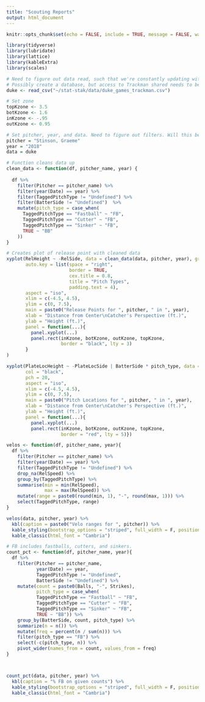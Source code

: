 ```yaml
---
title: "Scouting Reports"
output: html_document
---
```


```r
knitr::opts_chunk$set(echo = FALSE, include = TRUE, message = FALSE, warning = FALSE)
```

```r
library(tidyverse)
library(lubridate)
library(lattice)
library(kableExtra)
library(scales)
```


```r
# Need to figure out data read, such that we're constantly updating with the Trackman shared 
# Possibly create a database, but access to Trackman shared needs to be constant. 
duke <- read_csv("~/stat-stak/data/duke_games_trackman.csv")
```

```r
# Set zone 
topKzone <- 3.5
botKzone <- 1.6
inKzone <- -.95
outKzone <- 0.95

# Set pitcher, year, and data. Need to figure out filters. Will this be R Shiny?
pitcher = "Stinson, Graeme"
year = "2018"
data = duke

# Function cleans data up
clean_data <- function(df, pitcher_name, year) {
  
  df %>% 
    filter(Pitcher == pitcher_name) %>% 
    filter(year(Date) == year) %>% 
    filter(TaggedPitchType != "Undefined") %>% 
    filter(BatterSide != "Undefined")  %>% 
    mutate(pitch_type = case_when(
      TaggedPitchType == "Fastball" ~ "FB",
      TaggedPitchType == "Cutter" ~ "FB",
      TaggedPitchType == "Sinker" ~ "FB",
      TRUE ~ "BB"
    ))
}
```


```r
# Creates plot of release point with cleaned data
xyplot(RelHeight ~ -RelSide, data = clean_data(data, pitcher, year), groups = TaggedPitchType,
       auto.key = list(space = "right",
                       border = TRUE,
                       cex.title = 0.8,
                       title = "Pitch Types",
                       padding.text = 4),
       aspect = "iso",
       xlim = c(-4.5, 4.5),
       ylim = c(0, 7.5),
       main = paste0("Release Points for ", pitcher, " in ", year), 
       xlab = "Distance from Center\nCatcher's Perspective (ft.)",
       ylab = "Height (ft.)",
       panel = function(...){
         panel.xyplot(...)
         panel.rect(inKzone, botKzone, outKzone, topKzone,
                    border = "black", lty = 3)
       }
)

xyplot(PlateLocHeight ~ -PlateLocSide | BatterSide * pitch_type, data = clean_data(data, pitcher, year),
       col = "black",
       pch = 20,
       aspect = "iso",
       xlim = c(-4.5, 4.5),
       ylim = c(0, 7.5),
       main = paste0("Pitch Locations for ", pitcher, " in ", year), 
       xlab = "Distance from Center\nCatcher's Perspective (ft.)",
       ylab = "Height (ft.)",
       panel = function(...){
         panel.xyplot(...)
         panel.rect(inKzone, botKzone, outKzone, topKzone,
                    border = "red", lty = 5)}) 
```


```r
velos <- function(df, pitcher_name, year){
  df %>% 
    filter(Pitcher == pitcher_name) %>% 
    filter(year(Date) == year) %>% 
    filter(TaggedPitchType != "Undefined") %>% 
    drop_na(RelSpeed) %>% 
    group_by(TaggedPitchType) %>% 
    summarise(min = min(RelSpeed),
              max = max(RelSpeed)) %>% 
    mutate(range = paste0(round(min, 1), "-", round(max, 1))) %>% 
    select(TaggedPitchType, range)
}

velos(data, pitcher, year) %>% 
  kbl(caption = paste0("Velo ranges for ", pitcher)) %>% 
  kable_styling(bootstrap_options = "striped", full_width = F, position = "float_left") %>% 
  kable_classic(html_font = "Cambria")
```

```r
# FB includes fastballs, cutters, and sinkers.
count_pct <- function(df, pitcher_name, year){
  df %>% 
    filter(Pitcher == pitcher_name,
           year(Date) == year,
           TaggedPitchType != "Undefined",
           BatterSide != "Undefined") %>% 
    mutate(count = paste0(Balls, "-", Strikes),
           pitch_type = case_when(
           TaggedPitchType == "Fastball" ~ "FB",
           TaggedPitchType == "Cutter" ~ "FB",
           TaggedPitchType == "Sinker" ~ "FB",
           TRUE ~ "BB")) %>%
    group_by(BatterSide, count, pitch_type) %>% 
    summarize(n = n()) %>% 
    mutate(freq = percent(n / sum(n))) %>% 
    filter(pitch_type == "FB") %>%
    select(-c(pitch_type, n)) %>% 
    pivot_wider(names_from = count, values_from = freq)
}



count_pct(data, pitcher, year) %>% 
  kbl(caption = "% FB on given counts") %>% 
  kable_styling(bootstrap_options = "striped", full_width = F, position = "float_right") %>% 
  kable_classic(html_font = "Cambria")
```


